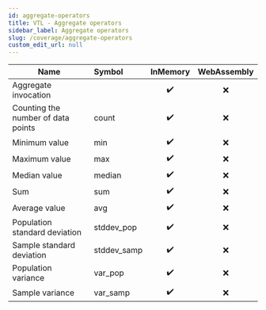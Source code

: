 ```yaml
---
id: aggregate-operators
title: VTL - Aggregate operators
sidebar_label: Aggregate operators
slug: /coverage/aggregate-operators
custom_edit_url: null
---
```


| Name                               | Symbol      |      InMemory      | WebAssembly |
| ---------------------------------- | :---------- | :----------------: | :---------: |
| Aggregate invocation               |             | :heavy_check_mark: |     :x:     |
| Counting the number of data points | count       | :heavy_check_mark: |     :x:     |
| Minimum value                      | min         | :heavy_check_mark: |     :x:     |
| Maximum value                      | max         | :heavy_check_mark: |     :x:     |
| Median value                       | median      | :heavy_check_mark: |     :x:     |
| Sum                                | sum         | :heavy_check_mark: |     :x:     |
| Average value                      | avg         | :heavy_check_mark: |     :x:     |
| Population standard deviation      | stddev_pop  | :heavy_check_mark: |     :x:     |
| Sample standard deviation          | stddev_samp | :heavy_check_mark: |     :x:     |
| Population variance                | var_pop     | :heavy_check_mark: |     :x:     |
| Sample variance                    | var_samp    | :heavy_check_mark: |     :x:     |
